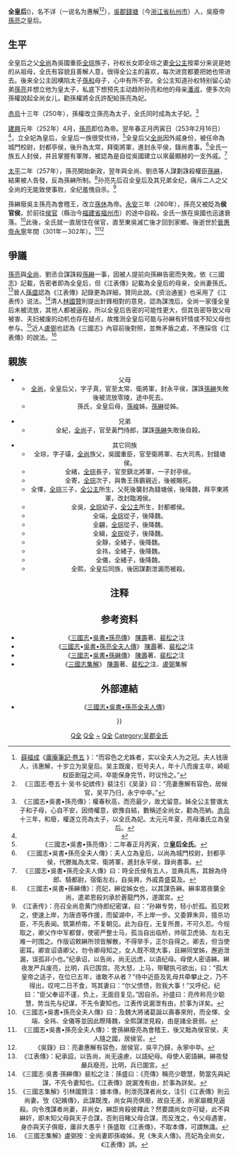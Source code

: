 {{東亞女性歷史人物
|名稱=废帝全皇后
|身份=[[孫吳|孫吳]]皇后
|姓名=全氏
|位號=太子妃→皇后→王妃→侯夫人
|出生年=赤乌七年（244年）?
|出生地=[[吳郡|吳郡]][[錢塘|錢塘]]（今[[浙江省|浙江省]][[杭州市|杭州市]]）
|婚年=[[赤烏|赤烏]]十三年（250年）
|逝世年=[[永宁_(西晋)|永寧]]年間（301年或302年）
|逝世地=[[吳郡|吳郡]][[錢塘|錢塘]]（今[[浙江省|浙江省]][[杭州市|杭州市]]）
|父親=[[全尚|全尚]]
|母親=孫氏（[[孫峻|孫峻]]姊）
|夫=[[孫亮|孫亮]]
|婚姻名份=正室
|夫之父=[[孫權|孫權]]
|夫之母=[[潘淑|潘皇后]]
|兄弟=全紀
|注釋=}}

'''全皇后'''({{bd|？||300年代||}})，名不详（一说名为惠解<ref>[[薛福成|薛福成]]《[https://ctext.org/library.pl?if=gb&file=35537&page=134 庸庵筆記·卷五] {{Wayback|url=https://ctext.org/library.pl?if=gb&file=35537&page=134 |date=20211006144544 }}》：“而容色之尤姝者，实以全夫人为之冠。夫人钱唐人，讳惠解，十岁立为吴皇后。吴主既废，贬号夫人，年十八而废主卒，崎岖权臣剧寇之间，卒能保身完节，时议怜之。”</ref><ref>《三国志·卷五十·吴书·妃嫔传》裴注引《吴录》曰：“亮妻惠解有容色，居候官，吴平乃归，永宁中卒。”</ref>），[[吳郡|吳郡]][[錢塘|錢塘]]（今[[浙江省|浙江省]][[杭州市|杭州市]]）人，吳廢帝[[孫亮|孫亮]]之皇后。
==生平==
全皇后之父[[全尚|全尚]]為吳國重臣[[全琮|全琮]]族子，孙权长女即全琮之妻[[全公主|全公主]]按辈分来说是她的从祖母，全氏有容貌且善解人意，很得全公主的喜欢，每次进宫都要把她也带进去。後来全公主因構陷太子[[孫和|孫和]]母子，心中有所不安。全公主知道孙权特别留心幼弟[[孫亮|孫亮]]并想立他为皇太子，私底下想预先主动趋附孙亮和他的母亲[[潘淑|潘淑]]，便多次向孫權說起全尚女儿，勸孫權將全氏許配給孫亮為妃。

[[赤烏|赤烏]]十三年（250年），孫權改立孫亮為太子，全氏同时成為太子妃。<ref>《三國志•吳書•孫亮傳》：權春秋高，而亮最少，故尤留意。姊全公主嘗谮太子和子母，心自不安，因倚權意，欲豫自結，數稱述全尚女，勸為亮納。[[赤烏|赤烏]]十三年，和廢，權遂立亮為太子，以全氏為妃。太元元年夏，亮母潘氏立為皇后。</ref>

[[建兴_(东吴)|建興]]元年（252年）4月，[[孫亮|孫亮]]即位為帝。翌年春正月丙寅日（253年2月16日）<ref>{{Cite web |url=http://sinocal.sinica.edu.tw/ |title=兩千年中西曆換算 |accessdate=2020-09-30 |archive-date=2018-06-15 |archive-url=https://web.archive.org/web/20180615004633/http://sinocal.sinica.edu.tw/ |dead-url=yes }}</ref>，立全妃為皇后，全皇后一族很受优待，<ref>《三國志•吳書•孫亮傳》：二年春正月丙寅，立'''皇后全氏'''。</ref>全皇后父[[全尚|全尚]]因外戚身份，被任命為城門校尉，封都亭侯，後升為太常，拜衛將軍，進封永平侯，錄尚書事。<ref>《三國志•吳書•孫亮全夫人傳》：夫人立為皇后，以尚為城門校尉，封都亭侯，代滕胤為太常、衛將軍，進封永平侯，錄尚書事。</ref>全氏一族五人封侯，并且掌握有軍隊，被認為是自從吳國建立以來最顯赫的一支外戚。<ref>《三國志•吳書•孫亮全夫人傳》曰：時全氏侯有五人，並典兵馬，其餘為侍郎、騎都尉，宿衛左右，自吳興，外戚貴盛莫及。</ref>

[[太平_(东吴)|太平]]二年（257年），孫亮開始新政，翌年與全尚、劉丞等人謀劃誅殺權臣[[孫綝|孫綝]]，結果被人告發，反為孫綝所制。<ref>《三國志•吳書•孫綝傳》：亮妃，綝從姊女也，以其謀告綝。綝率眾夜襲全尚，遣弟恩殺刘承於蒼龍門外，遂圍宮。</ref>孙亮先后召全皇后及其兄弟全纪，痛斥二人之父全尚的无能致使事败，全纪羞愧自杀。<ref>《江表传》：亮召全尚息黄门侍郎纪密谋，曰：“孙綝专势，轻小於孤。孤见敕之，使速上岸，为唐咨等作援，而留湖中，不上岸一步。又委罪朱异，擅杀功臣，不先表闻。筑第桥南，不复朝见。此为自在，无复所畏，不可久忍。今规取之，卿父作中军都督，使密严整士马，孤当自出临桥，帅宿卫虎骑、左右无难一时围之。作版诏敕綝所领皆解散，不得举手，正尔自得之。卿去，但当使密耳。卿宣诏语卿父，勿令卿母知之，女人既不晓大事，且綝同堂姊，邂逅泄漏，误孤非小也。”纪承诏，以告尚，尚无远虑，以语纪母。母使人密语綝。綝夜发严兵废亮，比明，兵已围宫。亮大怒，上马，带鞬执弓欲出，曰：“孤大皇帝之适子，在位已五年，谁敢不从者？”侍中近臣及乳母共牵攀止之，乃不得出，叹咤二日不食，骂其妻曰：“尔父愦愦，败我大事！”又呼纪，纪曰：“臣父奉诏不谨，负上，无面目复见。”因自杀。孙盛曰：亮传称亮少聪慧，势当先与纪谋，不先令妻知也。江表传说漏泄有由，於事为详矣。</ref>

孫綝廢吳主孫亮為會稽王，改立[[孫休|孫休]]為帝。[[永安_(东吴)|永安]]三年（260年），孫亮又被貶為'''侯官侯'''，於前往[[侯官縣|侯官]]（縣治今[[福建省|福建省]][[福州市|福州市]]）的途中自殺。全氏一族在吳國也迅速衰落。<ref>《三國志•吳書•孫亮全夫人傳》曰：及魏大將诸葛誕以壽春來附，而全懌、全端、全祎、全儀等並因此際降魏，全熙謀泄見殺，由是諸全衰弱。</ref>此後，全氏就一直居住在侯官，直至東吳滅亡後才回到家鄉。後逝世於[[晉惠帝|晉惠帝]][[永宁_(西晋)|永寧]]年間（301年－302年）。<ref>《三國志•吳書•孫亮全夫人傳》：會孫綝廢亮為會稽王，後又黜為侯官侯，夫人隨之國，居侯官。</ref><ref>《吳錄》曰：亮妻惠解有容色，居侯官，吳平乃歸，永寧中卒。</ref>

==爭議==
[[孫亮|孫亮]]與[[全尚|全尚]]、劉丞合謀誅殺[[孫綝|孫綝]]一事，因被人提前向孫綝告密而失敗。依《三國志》記載，告密者即為全皇后，但《江表傳》記載為全皇后的母亲，全尚妻孫氏。<ref>《江表傳》：紀承詔，以告尚，尚无遠慮，以語紀母。母使人密語綝。綝夜發嚴兵廢亮，比明，兵已圍宮。</ref>晉人[[孫盛|孫盛]]認為《江表傳》記錄更為詳細，贊同此說。《资治通鉴》也采用了《江表传》说法。<ref>《三國志·吳書·孫綝傳》裴松之注：孫盛曰：《亮傳》稱亮少聰慧，勢當先與紀謀，不先令妻知也。《江表傳》說漏洩有由，於事為詳矣。</ref>清人[[林國贊|林國贊]]則提出針鋒相對的意見，認為謀洩后，全尚一家僅全皇后未被流放，其他人都被逼殺，所以全皇后告密的可能性更大，但其告密导致父母被害、夫妇被废的动机也存在疑点，故推测全皇后可能与孙綝有奸情或不知父母也参与。<ref>《三國志集解》引林國贊注：據本傳，則泄亮謀者尚女，注引《江表傳》則云尚妻。攷《妃嬪傳》，此謀既洩，尚女與亮俱廢，故自无恙，尚家屬概見逼殺。向令洩謀者尚妻，非尚女，綝詎肯殺彼釋此？然要謂尚女亦可疑，此不與綝奸，即未知父母與天子合謀，否則目睹父母合謀，而反洩之，令父母遇害，身亦與天子俱廢，庸非大愚乎！孫盛取《江表傳》，不取本傳，可謂無識。</ref>近人[[盧弼|盧弼]]也認為《三國志》內容前後對照，並無矛盾之處，不應採信《江表傳》的說法。<ref>《三國志集解》盧弼按：全尚妻即孫峻姊，見《朱夫人傳》。亮妃為全尚女，《江表傳》誤。</ref>

==親族==
{{Ahnentafel top|吳郡全氏世系}}<center>
{{chart/start}}
{{chart| | | | | | | | | | | | | | | | | | | | | | |,|-|-|-|-|-|-|-|-|-|-|-|-|.| | | |}}
{{chart| | | | | | | | | | | | | | | | | | | | | |Sn| | | | | | | | | | |Sg| | |Sn=[[孫堅|孫堅]]|Sg=[[孫靜|孫靜]]}}
{{chart| | | | | | | | | | | | | | | | | | | | | | |!| | | | | | | | | | | | |!| | | |}}
{{chart| | | | | | | | | | | | |Qr| | | | | | |Sq| | | | | | | | | | |Sh| | |Qr=[[全柔|全柔]]|Sq=[[孫權|孫權]]|Sh=[[孫暠|孫暠]] 
|boxstyle_Qr=background-color:#dfd;}}
{{chart| | | | | | | | | | | | | |!| | | |,|-|-|-|-|^|-|-|-|-|.| | | | | | | |!| | | |}}
{{chart| | | | | | | | | | | | |Qc|y|Dh|~|Zx| | | |Sl| | | | | |Sg| | |Zx=[[周循|周循]]|Dh=[[全公主|全公主]]|Qc=[[全琮|全琮]]
|Sl=[[孫亮|孫亮]]|Sg=[[孫恭|孫恭]]|boxstyle_Qc=background-color:#dfd;}}
{{chart| | | | | | | | | | | | | |,|-|^|-|v|-|-|-|v|-|-|-|.| |:| | | | | |,|-|^|-|.| |}}
{{chart|Qd| |Qp| |Qi| |Qx| |Qj| |Qy| |Qw|:|Qs|y|Ss| |Sj|Qd=[[全端|全端]]|Qp=[[全翩|全翩]]|Qi=[[全緝|全緝]]
|Qx=[[全緒|全緒]]|Qj=[[全寄|全寄]]|Qy=[[全懌|全懌]]|Qw=[[全吳|全吳]]|Qs=[[全尚|全尚]]|Ss=孫氏|Sj=[[孫峻|孫峻]]
|boxstyle_Qd=background-color:#dfd;|boxstyle_Qp=background-color:#dfd;
|boxstyle_Qi=background-color:#dfd;|boxstyle_Qx=background-color:#dfd;
|boxstyle_Qj=background-color:#dfd;|boxstyle_Qy=background-color:#dfd;
|boxstyle_Qw=background-color:#dfd;|boxstyle_Qs=background-color:#dfd;}}
{{chart| | | | | | | | | |,|-|-|-|+|-|-|-|.| | | | | | | | | |:| |,|-|^|-|.| | | | | |}}
{{chart| | | | | | | | |Qg| |Qi| |Qy| | | | | | | | |:|Qj| |Qs| | | | |Qi=[[全祎|全祎]]|Qy=[[全儀|全儀]]|Qg=[[全靜|全靜]]
|Qj=[[全紀|全紀]]|Qs=[[全夫人|全皇后]]|boxstyle_Qi=background-color:#dfd;
|boxstyle_Qy=background-color:#dfd;|boxstyle_Qg=background-color:#dfd;
|boxstyle_Qj=background-color:#dfd;|boxstyle_Qs=background-color:#dfd;}}
{{chart| | | | | | | | | | | | | | | | | | | | | | | | | | | |L|~|~|~|~|~|J| | | | | |}}
{{chart/end}} 
{{ahnentafel bottom}}

*父母
**[[全尚|全尚]]，全皇后父，字子真，官至太常、衛將軍，封永平侯，謀誅[[孫綝|孫綝]]失敗後被流放零陵，途中死去。
**孫氏，全皇后母，[[孫峻|孫峻]]姊，[[孫綝|孫綝]]從姊。

*兄弟
**全紀，[[全尚|全尚]]子，官至黃門侍郎，謀誅[[孫綝|孫綝]]失敗後自殺。

*其它同族
**全琮，字子璜，[[全尚|全尚]]族父，吳國重臣，官至衛將軍、右大司馬，封錢塘侯。
**全緒，[[全琮|全琮]]長子，官至鎮北將軍，一子封亭侯。
**全寄，[[全琮|全琮]]次子，與魯王孫霸親近，後被賜死。
**全懌，[[全琮|全琮]]三子，[[全公主|全公主]]所生，父死後襲封為錢塘侯，後降魏，拜平東將軍，改封臨湘侯。
**全吳，[[全琮|全琮]]幼子，[[全公主|全公主]]所生，封都鄉侯。
**全端，[[全琮|全琮]]從子，後降魏。
**全翩，[[全琮|全琮]]從子，後降魏。
**全緝，[[全琮|全琮]]從子，後降魏。
**全靜，全緒子，後降魏。
**全祎，全緒子，後降魏。
**全儀，全緒子，後降魏。
**全熙，全皇后同族，後因謀劃泄漏而被殺。

== 注释 ==
{{reflist|2}}

==参考资料==
* 《[[三國志|三國志]]•[[s:三國志/卷48|吳書•孫亮傳]]》 [[陳壽|陳壽]]著、[[裴松之|裴松之]]注
* 《[[三國志|三國志]]•[[s:三國志/卷50|吳書•孫亮全夫人傳]]》 [[陳壽|陳壽]]著、[[裴松之|裴松之]]注
* 《[[三國志|三國志]]•[[s:三國志/卷64|吳書•孫綝傳]]》 [[陳壽|陳壽]]著、[[裴松之|裴松之]]注
* 《[[三國志集解|三國志集解]]》 [[陳壽|陳壽]]著、[[裴松之|裴松之]]注、[[盧弼|盧弼]]集解


==外部連結==
*《[http://www.guoxue.com/shibu/24shi/sangzz/sgzz_050.htm 三國志•吳書•孫亮全夫人傳]{{Wayback|url=http://www.guoxue.com/shibu/24shi/sangzz/sgzz_050.htm |date=20150302030628 }}》

{{start box}}
{{s-before|[[潘淑|大帝潘皇后]]}}
{{s-title|[[中國皇后及妃嬪列表_(隋以前)|中国东吴皇后]]|253年-258年}}
{{s-after|[[朱皇后_(孫休)|景帝朱皇后]]}}}}
{{end box}}

{{三國皇后}}
{{三国志}}
[[Category:東吳皇后|Q全]]
[[Category:西晋女性人物|Q全]]
[[Category:全姓|~]]
[[Category:錢塘縣人|Q全]]
[[Category:吴郡全氏|Category:吴郡全氏]]